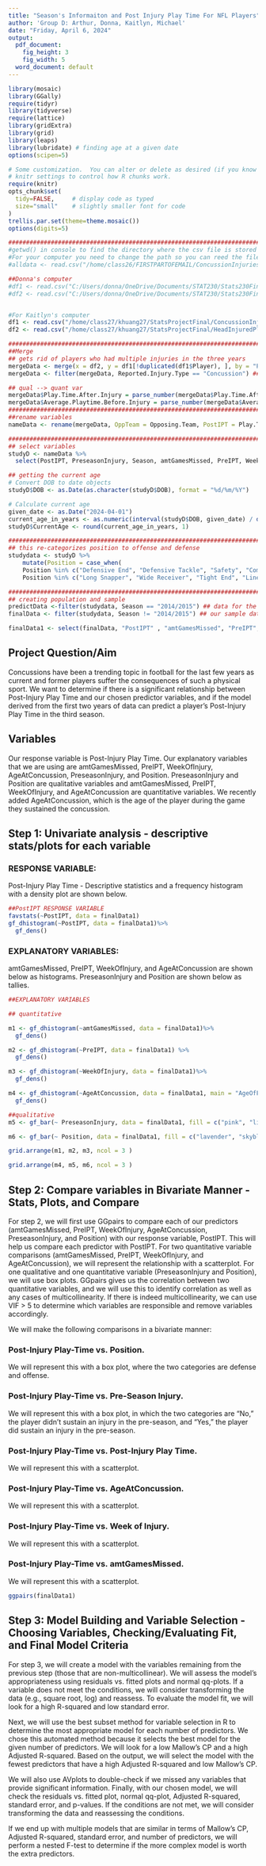 ```yaml
---
title: "Season's Informaiton and Post Injury Play Time For NFL Players"
author: 'Group D: Arthur, Donna, Kaitlyn, Michael'
date: "Friday, April 6, 2024"
output:
  pdf_document:
    fig_height: 3
    fig_width: 5
  word_document: default
---
```


```r
library(mosaic)
library(GGally)
require(tidyr)
library(tidyverse)
require(lattice)
library(gridExtra)
library(grid)
library(leaps)
library(lubridate) # finding age at a given date
options(scipen=5)
```

```r
# Some customization.  You can alter or delete as desired (if you know what you are doing).
# knitr settings to control how R chunks work.
require(knitr)
opts_chunk$set(
  tidy=FALSE,     # display code as typed
  size="small"    # slightly smaller font for code
)
trellis.par.set(theme=theme.mosaic())  
options(digits=5)
```


```r
###############################################################################################
#getwd() in console to find the directory where the csv file is stored on your computer
#For your computer you need to change the path so you can reed the file
#alldata <- read.csv("/home/class26/FIRSTPARTOFEMAIL/ConcussionInjuries2012-2014.csv") 

##Donna's computer
#df1 <- read.csv("C:/Users/donna/OneDrive/Documents/STAT230/Stats230FinalProject/ConcussionInjuries2012-2014.csv")
#df2 <- read.csv("C:/Users/donna/OneDrive/Documents/STAT230/Stats230FinalProject/HeadInjuredPlayers.csv")


#For Kaitlyn's computer
df1 <- read.csv("/home/class27/khuang27/StatsProjectFinal/ConcussionInjuries2012-2014.csv")
df2 <- read.csv("/home/class27/khuang27/StatsProjectFinal/HeadInjuredPlayers.csv")

###############################################################################################
##Merge
## gets rid of players who had multiple injuries in the three years
mergeData <- merge(x = df2, y = df1[!duplicated(df1$Player), ], by = "Player", all.x = TRUE)
mergeData <- filter(mergeData, Reported.Injury.Type == "Concussion") ## filter so there's only concussions 

## qual --> quant var
mergeData$Play.Time.After.Injury = parse_number(mergeData$Play.Time.After.Injury)
mergeData$Average.Playtime.Before.Injury = parse_number(mergeData$Average.Playtime.Before.Injury)
###############################################################################################
##rename variables
nameData <- rename(mergeData, OppTeam = Opposing.Team, PostIPT = Play.Time.After.Injury, PreseasonInjury = Pre.Season.Injury., OnWinningTeam = Winning.Team., amtTimeInjured = Weeks.Injured, WeekOfInjury = Week.of.Injury, UnknownInjury = Unknown.Injury., ReportedTypeOfInjury = Reported.Injury.Type, PreIPT = Average.Playtime.Before.Injury, TotalSnaps = Total.Snaps, amtGamesMissed = Games.Missed, GM12 = X2012.2013...Games.Missed, GM13 = X2013.2014...Games.Missed, GM14 = X2014.2015...Games.Missed, I12 = X2012.2013...Number.of.Injuries , I13 = X2013.2014...Number.of.Injuries, I14 = X2014.2015...Number.of.Injuries, TotalInjuries = Total.Number.of.Injuries..2012.2014., PosDuringInjury = Roles.during.injuries, DOB = Date.of.Birth, AgeAtConcussion = Age.first.concussion..2012.2014., totalGamesMissed = Total.Games.Missed..2012.2014., TeamDurConcussion = Team.s..during.concussion.incidents.2012.2014, DOI = Date)

###############################################################################################
## select variables 
studyD <- nameData %>% 
  select(PostIPT, PreseasonInjury, Season, amtGamesMissed, PreIPT, WeekOfInjury, TotalSnaps, Player, I12, I13, I14, TotalInjuries, GM12, GM13, GM14,totalGamesMissed, DOB, DOI, AgeAtConcussion, Position)

## getting the current age 
# Convert DOB to date objects
studyD$DOB <- as.Date(as.character(studyD$DOB), format = "%d/%m/%Y")

# Calculate current age
given_date <- as.Date("2024-04-01")
current_age_in_years <- as.numeric(interval(studyD$DOB, given_date) / dyears(2))
studyD$CurrentAge <- round(current_age_in_years, 1)

#############################################################################
## this re-categorizes position to offense and defense
studydata <- studyD %>% 
    mutate(Position = case_when(
    Position %in% c("Defensive End", "Defensive Tackle", "Safety", "Comerback" ) ~ "defense",
    Position %in% c("Long Snapper", "Wide Receiver", "Tight End", "Linebacker", "Quarterback", "Center", "Guard", "Full Back", "Running Back", "Offensive Tackle") ~ "offense"))

#############################################################################
## creating population and sample
predictData <-filter(studydata, Season == "2014/2015") ## data for the season we're predicting
finalData <- filter(studydata, Season != "2014/2015") ## our sample data

finalData1 <- select(finalData, "PostIPT" , "amtGamesMissed", "PreIPT", "WeekOfInjury", "AgeAtConcussion", "PreseasonInjury", "Position")
```
## Project Question/Aim

Concussions have been a trending topic in football for the last few years as current and former players suffer the consequences of such a physical sport. We want to determine if there is a significant relationship between Post-Injury Play Time and our chosen predictor variables, and if the model derived from the first two years of data can predict a player’s Post-Injury Play Time in the third season. 

## Variables

Our response variable is Post-Injury Play Time. Our explanatory variables that we are using are amtGamesMissed, PreIPT, WeekOfInjury, AgeAtConcussion, PreseasonInjury, and Position. PreseasonInjury and Position are qualitative variables and amtGamesMissed, PreIPT, WeekOfInjury, and AgeAtConcussion are quantitative variables. We recently added AgeAtConcussion, which is the age of the player during the game they sustained the concussion. 

## Step 1: Univariate analysis - descriptive stats/plots for each variable

### RESPONSE VARIABLE: 
Post-Injury Play Time - Descriptive statistics and a frequency histogram with a density plot are shown below. 
```r
##PostIPT RESPONSE VARIABLE
favstats(~PostIPT, data = finalData1)
gf_dhistogram(~PostIPT, data = finalData1)%>%
  gf_dens()

```

### EXPLANATORY VARIABLES:
amtGamesMissed, PreIPT, WeekOfInjury, and AgeAtConcussion are shown below as histograms. PreseasonInjury and Position are shown below as tallies.


```r
##EXPLANATORY VARIABLES

## quantitative

m1 <- gf_dhistogram(~amtGamesMissed, data = finalData1)%>%
  gf_dens()

m2 <- gf_dhistogram(~PreIPT, data = finalData1) %>%
  gf_dens()

m3 <- gf_dhistogram(~WeekOfInjury, data = finalData1)%>%
  gf_dens()

m4 <- gf_dhistogram(~AgeAtConcussion, data = finalData1, main = "AgeOfFirstConcussion") %>%
  gf_dens()

##qualitative
m5 <- gf_bar(~ PreseasonInjury, data = finalData1, fill = c("pink", "lightgreen"), main = "Number of Preseason Injuries")

m6 <- gf_bar(~ Position, data = finalData1, fill = c("lavender", "skyblue"), main = "Number of Preseason Injuries")


```
```r
grid.arrange(m1, m2, m3, ncol = 3 ) 
```

```r
grid.arrange(m4, m5, m6, ncol = 3 ) 
```


## Step 2: Compare variables in Bivariate Manner -  Stats, Plots, and Compare

For step 2, we will first use GGpairs to compare each of our predictors (amtGamesMissed, PreIPT, WeekOfInjury, AgeAtConcussion, PreseasonInjury, and Position) with our response variable, PostIPT. This will help us compare each predictor with PostIPT. For two quantitative variable comparisons (amtGamesMissed, PreIPT, WeekOfInjury, and AgeAtConcussion), we will represent the relationship with a scatterplot. For one qualitative and one quantitative variable (PreseasonInjury and Position), we will use box plots. GGpairs gives us the correlation between two quantitative variables, and we will use this to identify correlation as well as any cases of multicollinearity. If there is indeed multicollinearity, we can use VIF > 5 to determine which variables are responsible and remove variables accordingly.

We will make the following comparisons in a bivariate manner:

### Post-Injury Play-Time vs. Position. 
We will represent this with a box plot, where the two categories are defense and offense. 

### Post-Injury Play-Time vs. Pre-Season Injury.
We will represent this with a box plot, in which the two categories are “No,” the player didn’t sustain an injury in the pre-season, and “Yes,” the player did sustain an injury in the pre-season. 

### Post-Injury Play-Time vs. Post-Injury Play Time.
We will represent this with a scatterplot. 

### Post-Injury Play-Time vs. AgeAtConcussion.
We will represent this with a scatterplot.

### Post-Injury Play-Time vs. Week of Injury.
We will represent this with a scatterplot.

### Post-Injury Play-Time vs. amtGamesMissed.
We will represent this with a scatterplot.

```r
ggpairs(finalData1)
```


## Step 3: Model Building and Variable Selection - Choosing Variables, Checking/Evaluating Fit, and Final Model Criteria

For step 3, we will create a model with the variables remaining from the previous step (those that are non-multicollinear). We will assess the model's appropriateness using residuals vs. fitted plots and normal qq-plots. If a variable does not meet the conditions, we will consider transforming the data (e.g., square root, log) and reassess. To evaluate the model fit, we will look for a high R-squared and low standard error.

Next, we will use the best subset method for variable selection in R to determine the most appropriate model for each number of predictors. We chose this automated method because it selects the best model for the given number of predictors. We will look for a low Mallow's CP and a high Adjusted R-squared. Based on the output, we will select the model with the fewest predictors that have a high Adjusted R-squared and low Mallow's CP.

We will also use AVplots to double-check if we missed any variables that provide significant information. Finally, with our chosen model, we will check the residuals vs. fitted plot, normal qq-plot, Adjusted R-squared, standard error, and p-values. If the conditions are not met, we will consider transforming the data and reassessing the conditions.

If we end up with multiple models that are similar in terms of Mallow's CP, Adjusted R-squared, standard error, and number of predictors, we will perform a nested F-test to determine if the more complex model is worth the extra predictors.
